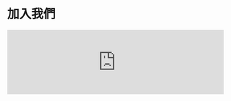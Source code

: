 # 加入我們

<iframe
  src="https://tueeit.neticrm.tw/civicrm/profile/create?reset=1&embed=1&gid=13"
  frameborder="0"
  scrolling="no"
  width="100%"
  class="crm-container-embed join-us-form"
></iframe>
<script src="https://tueeit.neticrm.tw/sites/all/modules/civicrm/js/iframeresizer.js"></script>
<script type="text/javascript">setTimeout(iFrameResize, 300);</script>
